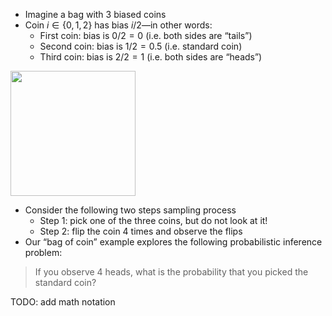 - Imagine a bag with 3 biased coins
- Coin $i\in \{0, 1, 2\}$ has bias $i/2$---in other words:
  - First coin: bias is $0/2 = 0$ (i.e. both sides are "tails")
  - Second coin: bias is $1/2 = 0.5$ (i.e. standard coin)
  - Third coin: bias is $2/2 = 1$ (i.e. both sides are "heads")
  
::: {.column-margin}
![](../images/coinbag.png){width=200}
:::

- Consider the following two steps sampling process
  - Step 1: pick one of the three coins, but do not look at it!
  - Step 2: flip the coin 4 times and observe the flips
- Our "bag of coin" example explores the following probabilistic inference problem:

> If you observe 4 heads, what is the probability that you picked the standard coin?


TODO: add math notation
